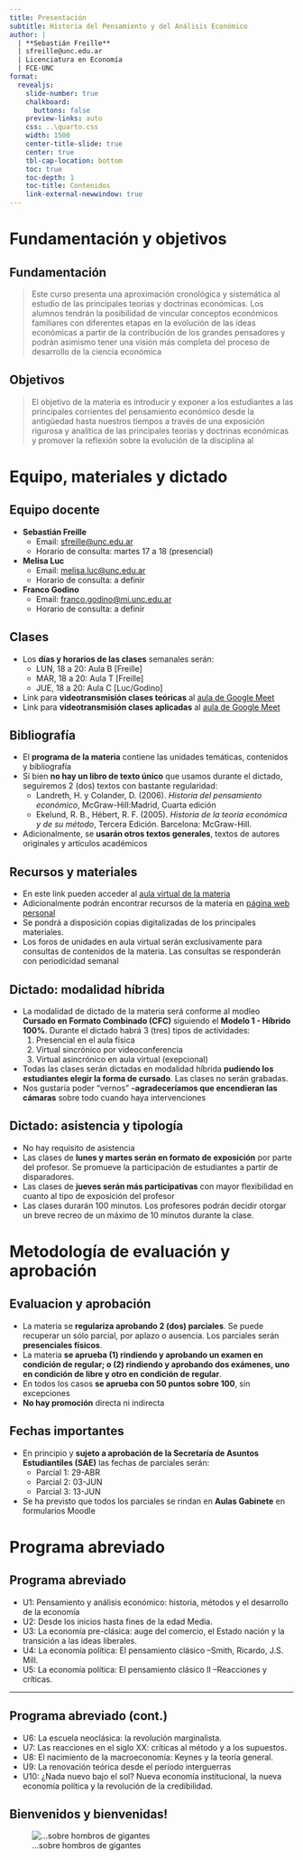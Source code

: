```yaml
---
title: Presentación
subtitle: Historia del Pensamiento y del Análisis Económico
author: |
  | **Sebastián Freille**
  | sfreille@unc.edu.ar
  | Licenciatura en Economía
  | FCE-UNC
format:
  revealjs:
    slide-number: true
    chalkboard:
      buttons: false
    preview-links: auto
    css: ..\quarto.css
    width: 1500
    center-title-slide: true
    center: true
    tbl-cap-location: bottom	
    toc: true
    toc-depth: 1
    toc-title: Contenidos
    link-external-newwindow: true
---
```


# **Fundamentación y objetivos** {background="#43464B"}

## Fundamentación

> Este curso presenta una aproximación cronológica y sistemática al estudio de las principales teorías y doctrinas económicas. Los alumnos tendrán la posibilidad de vincular conceptos económicos familiares con diferentes etapas en la evolución de las ideas económicas a partir de la contribución de los grandes pensadores y podrán asimismo tener una visión más completa del proceso de desarrollo de la ciencia económica

## Objetivos


> El objetivo de la materia es introducir y exponer a los estudiantes a las principales corrientes del pensamiento económico desde la antigüedad hasta nuestros tiempos a través de una exposición rigurosa y analítica de las principales teorías y doctrinas económicas y promover la reflexión sobre la evolución de la disciplina al 

# **Equipo, materiales y dictado** {background="#43464B"}

## Equipo docente

- **Sebastián Freille**
  - Email: [sfreille@unc.edu.ar](mailto:sfreille@unc.edu.ar)
  - Horario de consulta: martes 17 a 18 (presencial)
- **Melisa Luc**
  - Email: [melisa.luc@unc.edu.ar](mailto:melisa.luc@unc.edu.ar)
  - Horario de consulta: a definir
- **Franco Godino**
  - Email: [franco.godino@mi.unc.edu.ar](mailto:franco.godino@mi.unc.edu.ar)
  - Horario de consulta: a definir

## Clases

- Los **días y horarios de las clases** semanales serán:
  - LUN, 18 a 20: Aula B [Freille]
  - MAR, 18 a 20: Aula T [Freille]
  - JUE, 18 a 20: Aula C [Luc/Godino] 
- Link para **videotransmisión clases teóricas** al [aula de Google Meet](https://meet.google.com/pzo-faae-npb)
- Link para **videotransmisión clases aplicadas** al [aula de Google Meet](https://meet.google.com/pzo-faae-npb)

## Bibliografía

- El **programa de la materia** contiene las unidades temáticas, contenidos y bibliografía
- Si bien **no hay un libro de texto único** que usamos durante el dictado, seguiremos 2 (dos) textos con bastante regularidad:
  - Landreth, H. y Colander, D. (2006). *Historia del pensamiento económico*, McGraw-Hill:Madrid, Cuarta edición
  - Ekelund, R. B., Hébert, R. F. (2005). *Historia de la teoría económica y de su método*, Tercera Edición. Barcelona: McGraw-Hill.
- Adicionalmente, se **usarán otros textos generales**, textos de autores originales y artículos académicos

## Recursos y materiales

- En este link pueden acceder al [aula virtual
  de la materia](https://eco.aulavirtual.unc.edu.ar/course/view.php?id=292)
- Adicionalmente podrán encontrar recursos de la materia en [página
  web personal](https://sfreille.github.io/teaching/hpae)
- Se pondrá a disposición copias digitalizadas de los principales materiales.
- Los foros de unidades en aula virtual serán exclusivamente para consultas de contenidos de la materia. Las consultas se responderán con periodicidad semanal


## Dictado: modalidad híbrida

- La modalidad de dictado de la materia será conforme al modleo
  **Cursado en Formato Combinado (CFC)** siguiendo el  **Modelo 1 -
  Híbrido 100%**. Durante el dictado habrá 3 (tres) tipos de actividades:
  1. Presencial en el aula física
  2. Virtual sincrónico por videoconferencia
  3. Virtual asincrónico en aula virtual (exepcional)
- Todas las clases serán dictadas en modalidad híbrida **pudiendo los estudiantes elegir la forma de cursado**. Las clases no serán grabadas.
- Nos gustaría poder "vernos" --**agradeceríamos que encendieran las cámaras** sobre todo cuando haya intervenciones

## Dictado: asistencia y tipología

- No hay requisito de asistencia
- Las clases de **lunes y martes serán en formato de exposición** por parte del profesor. Se promueve la participación de estudiantes a partir de disparadores.
- Las clases de **jueves serán más participativas** con mayor flexibilidad en cuanto al tipo de exposición del profesor
- Las clases durarán 100 minutos. Los profesores podrán decidir otorgar un breve recreo de un máximo de 10 minutos durante la clase.


# **Metodología de evaluación y aprobación** {background="#43464B"}

## Evaluacion y aprobación

- La materia se **regulariza aprobando 2 (dos) parciales**. Se puede recuperar un sólo parcial, por aplazo o ausencia. Los parciales serán **presenciales físicos**.
- La materia **se aprueba (1) rindiendo y aprobando un examen en condición de regular; o (2) rindiendo y aprobando dos exámenes, uno en condición de libre y otro en condición de regular**.
- En todos los casos **se aprueba con 50 puntos sobre 100**, sin excepciones
- **No hay promoción** directa ni indirecta

## Fechas importantes

- En principio y **sujeto a aprobación de la Secretaría de Asuntos
  Estudiantiles (SAE)** las fechas de parciales serán:
  - Parcial 1: 29-ABR
  - Parcial 2: 03-JUN
  - Parcial 3: 13-JUN
- Se ha previsto que todos los parciales se rindan en **Aulas
  Gabinete** en formularios Moodle

# **Programa abreviado** {background="#43464B"}

## Programa abreviado

- U1: Pensamiento y análisis económico: historia, métodos y el desarrollo de la economía
- U2: Desde los inicios hasta fines de la edad Media.
- U3: La economía pre-clásica: auge del comercio, el Estado nación y la transición a las ideas liberales.
- U4: La economía política: El pensamiento clásico   --Smith, Ricardo, J.S. Mill.
- U5: La economía política: El pensamiento clásico II –Reacciones y críticas.

---
## Programa abreviado (cont.)

- U6: La escuela neoclásica: la revolución marginalista.
- U7: Las reacciones  en el siglo XX: críticas al método y a los supuestos.
- U8: El nacimiento de la macroeconomía: Keynes y la teoría general.
- U9: La renovación teórica desde el período interguerras
- U10: ¿Nada nuevo bajo el sol? Nueva economía institucional, la nueva economía política y la revolución de la credibilidad.

## Bienvenidos y bienvenidas!

![...sobre hombros de gigantes](fig/fig-00-001.png){fig-align="center"}
